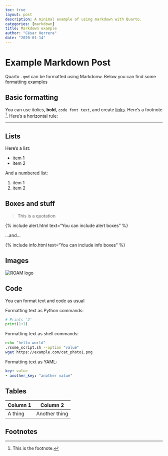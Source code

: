```yaml
---
toc: true
layout: post
description: A minimal example of using markdown with Quarto.
categories: [markdown]
title: Markdown example
author: "César Herrera"
date: "2020-01-14"
---
```


# Example Markdown Post

Quarto `.qmd` can be formatted using Markdonw. Below you can find some formatting examples

## Basic formatting

You can use *italics*, **bold**, `code font text`, and create [links](https://www.markdownguide.org/cheat-sheet/). Here's a footnote [^1]. Here's a horizontal rule:

---

## Lists

Here's a list:

- item 1
- item 2

And a numbered list:

1. item 1
1. item 2

## Boxes and stuff

> This is a quotation

{% include alert.html text="You can include alert boxes" %}

...and...

{% include info.html text="You can include info boxes" %}

## Images

![](../../src/roam_logo.JPG "ROAM logo")

## Code

You can format text and code as usual 

Formatting text as Python commands:

```python
# Prints '2'
print(1+1)
```

Formatting text as shell commands:

```bash
echo "hello world"
./some_script.sh --option "value"
wget https://example.com/cat_photo1.png
```

Formatting text as YAML:

```yaml
key: value
- another_key: "another value"
```

## Tables

| Column 1 | Column 2 |
|-|-|
| A thing | Another thing |


## Footnotes

[^1]: This is the footnote.
